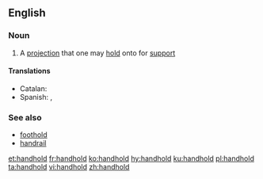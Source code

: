 ==English==

===Noun===
{{en-noun}}

# A [[projection]] that one may [[hold]] onto for [[support]]

====Translations ====

{{trans-top|projection to hold}}
* Catalan: {{t|ca|agafador|m}}
* Spanish: {{t|es|agarradera|f}}, {{t|es|asidero|m}}
{{trans-mid}}
{{trans-bottom}}

===See also===
*[[foothold]]
*[[handrail]]

[[et:handhold]]
[[fr:handhold]]
[[ko:handhold]]
[[hy:handhold]]
[[ku:handhold]]
[[pl:handhold]]
[[ta:handhold]]
[[vi:handhold]]
[[zh:handhold]]